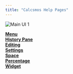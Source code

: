 ```yaml
---
title: "Calcsmos Help Pages"
---
```


![Main UI 1](./images/calcsmos-main-1.png)

**[Menu](/menu)**  
**[History Pane](/history)**  
**[Editing](/editing)**  
**[Settings](/settings)**  
**[Space](/space)**  
**[Percentage](/percentage)**  
**[Widget](/widget)**  

